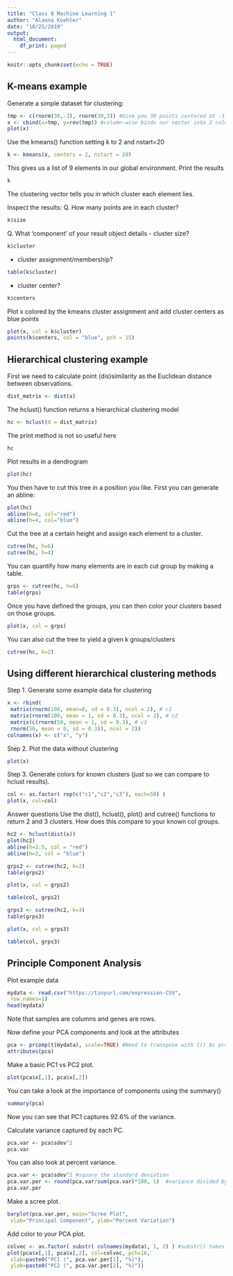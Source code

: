 ```yaml
---
title: "Class 8 Machine Learning 1"
author: "Alanna Koehler"
date: "10/25/2019"
output:
  html_document:
    df_print: paged
---
```


```r
knitr::opts_chunk$set(echo = TRUE)
```
## K-means example

Generate a simple dataset for clustering: 
```r
tmp <- c(rnorm(30,-3), rnorm(30,3)) #Give you 30 points centered at -3 and 30 points centered at 3.
x <- cbind(x=tmp, y=rev(tmp)) #column-wise binds our vector into 2 columns
plot(x)
```

Use the kmeans() function setting k to 2 and nstart=20
```r
k <- kmeans(x, centers = 2, nstart = 20)

```
This gives us a list of 9 elements in our global environment. Print the results
```r
k
```
The clustering vector tells you in which cluster each element lies.

Inspect the results:
Q. How many points are in each cluster?
```r
k$size
```
  
Q. What ‘component’ of your result object details
 - cluster size?
```r
k$cluster
```
 
 - cluster assignment/membership?
```r
table(k$cluster)
```
 
 - cluster center?
```r
k$centers
```
 
Plot x colored by the kmeans cluster assignment and add cluster centers as blue points
```r
plot(x, col = k$cluster)
points(k$centers, col = "blue", pch = 15)
```
 
## Hierarchical clustering example
First we need to calculate point (dis)similarity as the Euclidean distance between observations. 
```r
dist_matrix <- dist(x)
```
The hclust() function returns a hierarchical clustering model
```r
hc <- hclust(d = dist_matrix)
```
The print method is not so useful here
```r
hc
```
Plot results in a dendrogram
```r
plot(hc)
```
You then have to cut this tree in a position you like. First you can generate an abline:
```r
plot(hc)
abline(h=6, col="red")
abline(h=4, col="blue")
```
Cut the tree at a certain height and assign each element to a cluster. 
```r
cutree(hc, h=6)
cutree(hc, h=4)
```
You can quantify how many elements are in each cut group by making a table.
```r
grps <- cutree(hc, h=6)
table(grps)
```
Once you have defined the groups, you can then color your clusters based on those groups.
```r
plot(x, col = grps)
```
You can also cut the tree to yield a given k groups/clusters
```r
cutree(hc, k=2)
```

## Using different hierarchical clustering methods
Step 1. Generate some example data for clustering
```r
x <- rbind(
 matrix(rnorm(100, mean=0, sd = 0.3), ncol = 2), # c1
 matrix(rnorm(100, mean = 1, sd = 0.3), ncol = 2), # c2
 matrix(c(rnorm(50, mean = 1, sd = 0.3), # c3
 rnorm(50, mean = 0, sd = 0.3)), ncol = 2))
colnames(x) <- c("x", "y")
```
Step 2. Plot the data without clustering
```r
plot(x)
```
Step 3. Generate colors for known clusters (just so we can compare to hclust results).
```r
col <- as.factor( rep(c("c1","c2","c3"), each=50) )
plot(x, col=col)
```

Answer questions
Use the dist(), hclust(), plot() and cutree() functions to return 2 and 3 clusters. How does this compare to your known col groups. 
```r
hc2 <- hclust(dist(x))
plot(hc2)
abline(h=2.5, col = "red")
abline(h=2, col = "blue")
```

```r
grps2 <- cutree(hc2, k=2)
table(grps2)
```
```r
plot(x, col = grps2)
```

```r
table(col, grps2)
```

```r
grps3 <- cutree(hc2, k=3)
table(grps3)
```
```r
plot(x, col = grps3)
```
```r
table(col, grps3)
```


## Principle Component Analysis

Plot example data
```r
mydata <- read.csv("https://tinyurl.com/expression-CSV",
 row.names=1)
head(mydata)
```
Note that samples are columns and genes are rows. 

Now define your PCA components and look at the attributes
```r
pca <- prcomp(t(mydata), scale=TRUE) #Need to transpose with t() bc prcomp expects samples to be rows and genes to be columns
attributes(pca) 
```
Make a basic PC1 vs PC2 plot.
```r
plot(pca$x[,1], pca$x[,2]) 
```
You can take a look at the importance of components using the summary()
```r
summary(pca)
```
Now you can see that PC1 captures 92.6% of the variance. 

Calculate variance captured by each PC.
```r
pca.var <- pca$sdev^2 
pca.var
```
You can also look at percent variance.
```r
pca.var <- pca$sdev^2 #square the standard deviation
pca.var.per <- round(pca.var/sum(pca.var)*100, 1)  #variance divided by total possible sum in percent
pca.var.per
```
Make a scree plot.
```r
barplot(pca.var.per, main="Scree Plot",
 xlab="Principal Component", ylab="Percent Variation")
```

Add color to your PCA plot.
```r
colvec <- as.factor( substr( colnames(mydata), 1, 2) ) #substr() takes a substring
plot(pca$x[,1], pca$x[,2], col=colvec, pch=16,
 xlab=paste0("PC1 (", pca.var.per[1], "%)"),
 ylab=paste0("PC2 (", pca.var.per[2], "%)"))
```

 
 